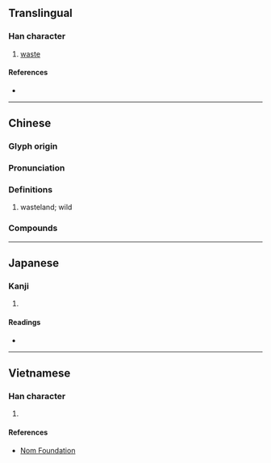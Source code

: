 {{character info}}
==Translingual==

===Han character===
{{Han char|rn=32|rad=土|as=07|sn=10|four=43132|canj=GIAV|ids=⿰土良}}

# [[waste]]

====References====
* {{Han ref|kx=0229.290|dkj=05117|dj=0465.190|hdz=10447.050|uh=57CC|ud=22476|bh=D14A|bd=53578}}

----

==Chinese==
{{zh-forms}}

===Glyph origin===
{{Han etym}}

===Pronunciation===
{{zh-pron
|m=làng
|c=long6
|mc=y
|oc=y
|cat=
}}

===Definitions===
{{zh-hanzi}}

# wasteland; wild

===Compounds===
{{zh-der|壙埌}}

----

==Japanese==

===Kanji===
{{ja-kanji|grade=|rs=土07}}

# {{rfdef|ja|sort=土07}}

====Readings====
* {{ja-readings|on=[[ろう]] (rō)|kun=[[つか]] (tsuka)}}

----

==Vietnamese==

===Han character===
{{vi-hantu|[[nương]]|rs=土07}}

# {{rfdef|vi|sort=土07}}

====References====
* [http://nomfoundation.org/common/nom_details.php?codepoint=57cc Nom Foundation]